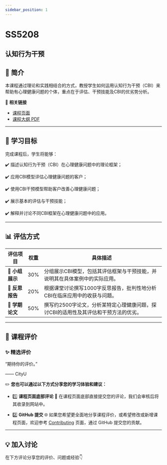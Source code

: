 ```yaml
---
sidebar_position: 1
---
```


# SS5208
## 认知行为干预

## **📘 简介**
本课程通过理论和实践相结合的方式，教授学生如何运用认知行为干预（CBI）来帮助有心理健康问题的个体，重点在于评估、干预技能及CBI的优劣势分析。

🔗 **相关链接**
- [课程页面](https://www.cityu.edu.hk/catalogue/pg/202425/course/SS5208.htm)
- [课程大纲 PDF](https://www.cityu.edu.hk/catalogue/pg/202425/course/SS5208.pdf)

---

## **🎯 学习目标**

完成课程后，学生将能够：

✔️ 描述认知行为干预（CBI）在心理健康问题中的理论框架；

✔️ 应用CBI模型评估心理健康问题的客户；

✔️ 使用CBI干预模型帮助客户改善心理健康问题；

✔️ 展示基本的评估与干预技能；

✔️ 解释并讨论不同CBI框架在心理健康问题中的应用。

---

## **📊 评估方式**

| **评估项目**             | **权重** | **具体描述**                                                                                       |
|------------------------|---------|---------------------------------------------------------------------------------------------------|
| **🎤 小组展示**          | 30%     | 分组展示CBI模型，包括其评估框架与干预技能，并说明其在具体案例中的实际应用。                                       |
| **📄 反思报告**          | 20%     | 根据课堂讨论撰写1000字反思报告，批判性地分析CBI在临床应用中的收获与问题。                                         |
| **📄 学期论文**          | 50%     | 撰写约2500字论文，分析某特定心理健康问题，探讨CBI的适用性及其评估和干预方法的优劣。                                  |

---

## **💬 课程评价**

### ✨ **精选评价**
<div className={commentStyles.commentBox}>
    <p className={commentStyles.commentText}>
        “期待你的评价。”
    </p>
    <p className={commentStyles.commentAuthor}>—— CityU</p>
</div>

✏️ **您也可以通过以下方式分享您的学习体验和建议：**

- 1️⃣ **课程页面底部评论**
💬 在课程页面底部直接提交您的评论，我们会审核后将其收录到网站中。

- 2️⃣ **GitHub 提交**
🌐 如果您希望更全面地分享课程评价，或希望修改或新增课程页面，欢迎参考 [Contributing](https://penjc.github.io/cityU-navigator/contributing) 页面，通过 GitHub 提交您的贡献。

---

## **💡 加入讨论**

在下方评论分享您的评价、问题或经验👇
<Utterances />
